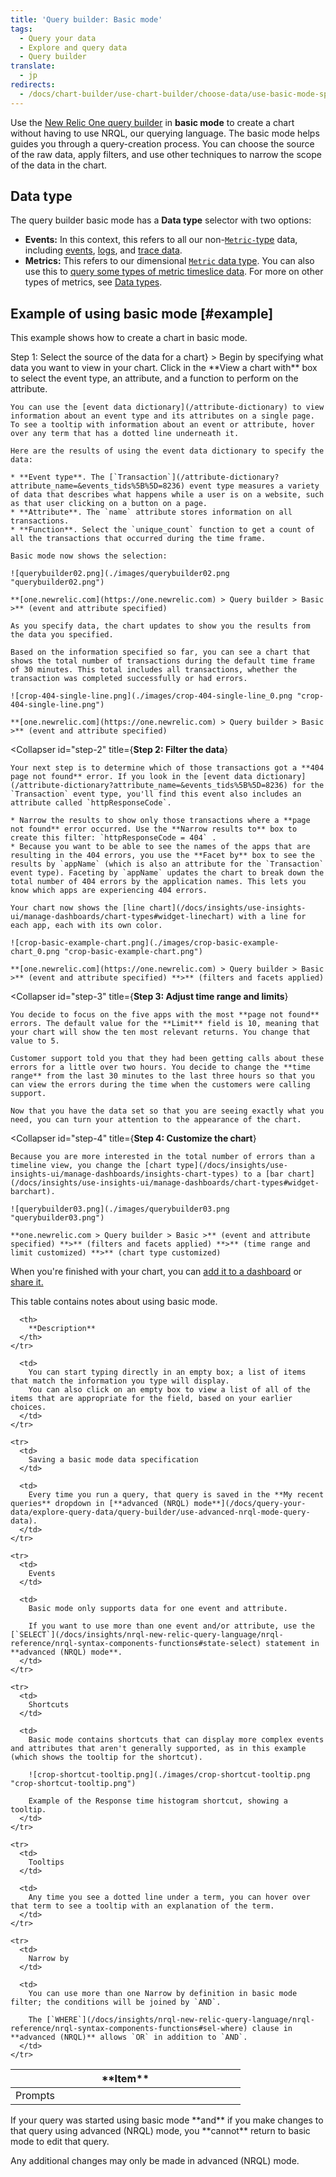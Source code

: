 ```yaml
---
title: 'Query builder: Basic mode'
tags:
  - Query your data
  - Explore and query data
  - Query builder
translate:
  - jp
redirects:
  - /docs/chart-builder/use-chart-builder/choose-data/use-basic-mode-specify-data
---
```


Use the [New Relic One query builder](/docs/chart-builder/use-chart-builder/get-started/introduction-chart-builder) in **basic mode** to create a chart without having to use NRQL, our querying language. The basic mode helps guides you through a query-creation process. You can choose the source of the raw data, apply filters, and use other techniques to narrow the scope of the data in the chart.

## Data type

The query builder basic mode has a **Data type** selector with two options:

* **Events:** In this context, this refers to all our non-[`Metric-`type](/docs/using-new-relic/data/understand-data/new-relic-data-types#dimensional-metrics) data, including [events](https://docs.newrelic.com/docs/using-new-relic/data/understand-data/new-relic-data-types#event-data), [logs](https://docs.newrelic.com/docs/using-new-relic/data/understand-data/new-relic-data-types#log-data), and [trace data](https://docs.newrelic.com/docs/using-new-relic/data/understand-data/new-relic-data-types#trace-data).
* **Metrics:** This refers to our dimensional [`Metric` data type](/docs/using-new-relic/data/understand-data/new-relic-data-types#dimensional-metrics). You can also use this to [query some types of metric timeslice data](/docs/query-data/nrql-new-relic-query-language/nrql-query-tutorials/query-metric-timeslice-data-nrql). For more on other types of metrics, see [Data types](/docs/using-new-relic/data/understand-data/new-relic-data-types#metrics-new-relic).

## Example of using basic mode [#example]

This example shows how to create a chart in basic mode.

<CollapserGroup id="basic-mode-tutorial">
  <Collapser
    id="step-1"
    title={<strong>Step 1: Select the source of the data for a chart</strong>}
  >
    Begin by specifying what data you want to view in your chart. Click in the **View a chart with** box to select the event type, an attribute, and a function to perform on the attribute.

    You can use the [event data dictionary](/attribute-dictionary) to view information about an event type and its attributes on a single page. To see a tooltip with information about an event or attribute, hover over any term that has a dotted line underneath it.

    Here are the results of using the event data dictionary to specify the data:

    * **Event type**. The [`Transaction`](/attribute-dictionary?attribute_name=&events_tids%5B%5D=8236) event type measures a variety of data that describes what happens while a user is on a website, such as that user clicking on a button on a page.
    * **Attribute**. The `name` attribute stores information on all transactions.
    * **Function**. Select the `unique_count` function to get a count of all the transactions that occurred during the time frame.

    Basic mode now shows the selection:

    ![querybuilder02.png](./images/querybuilder02.png "querybuilder02.png")

    **[one.newrelic.com](https://one.newrelic.com) > Query builder > Basic >** (event and attribute specified)

    As you specify data, the chart updates to show you the results from the data you specified.

    Based on the information specified so far, you can see a chart that shows the total number of transactions during the default time frame of 30 minutes. This total includes all transactions, whether the transaction was completed successfully or had errors.

    ![crop-404-single-line.png](./images/crop-404-single-line_0.png "crop-404-single-line.png")

    **[one.newrelic.com](https://one.newrelic.com) > Query builder > Basic >** (event and attribute specified)
  </Collapser>

  <Collapser
    id="step-2"
    title={<strong>Step 2: Filter the data</strong>}
  >
    Your next step is to determine which of those transactions got a **404 page not found** error. If you look in the [event data dictionary](/attribute-dictionary?attribute_name=&events_tids%5B%5D=8236) for the `Transaction` event type, you'll find this event also includes an attribute called `httpResponseCode`.

    * Narrow the results to show only those transactions where a **page not found** error occurred. Use the **Narrow results to** box to create this filter: `httpResponseCode = 404` .
    * Because you want to be able to see the names of the apps that are resulting in the 404 errors, you use the **Facet by** box to see the results by `appName` (which is also an attribute for the `Transaction` event type). Faceting by `appName` updates the chart to break down the total number of 404 errors by the application names. This lets you know which apps are experiencing 404 errors.

    Your chart now shows the [line chart](/docs/insights/use-insights-ui/manage-dashboards/chart-types#widget-linechart) with a line for each app, each with its own color.

    ![crop-basic-example-chart.png](./images/crop-basic-example-chart_0.png "crop-basic-example-chart.png")

    **[one.newrelic.com](https://one.newrelic.com) > Query builder > Basic >** (event and attribute specified) **>** (filters and facets applied)
  </Collapser>

  <Collapser
    id="step-3"
    title={<strong>Step 3: Adjust time range and limits</strong>}
  >
    You decide to focus on the five apps with the most **page not found** errors. The default value for the **Limit** field is 10, meaning that your chart will show the ten most relevant returns. You change that value to 5.

    Customer support told you that they had been getting calls about these errors for a little over two hours. You decide to change the **time range** from the last 30 minutes to the last three hours so that you can view the errors during the time when the customers were calling support.

    Now that you have the data set so that you are seeing exactly what you need, you can turn your attention to the appearance of the chart.
  </Collapser>

  <Collapser
    id="step-4"
    title={<strong>Step 4: Customize the chart</strong>}
  >
    Because you are more interested in the total number of errors than a timeline view, you change the [chart type](/docs/insights/use-insights-ui/manage-dashboards/insights-chart-types) to a [bar chart](/docs/insights/use-insights-ui/manage-dashboards/chart-types#widget-barchart).

    ![querybuilder03.png](./images/querybuilder03.png "querybuilder03.png")

    **one.newrelic.com > Query builder > Basic >** (event and attribute specified) **>** (filters and facets applied) **>** (time range and limit customized) **>** (chart type customized)
  </Collapser>
</CollapserGroup>

When you're finished with your chart, you can [add it to a dashboard](/docs/chart-builder/use-chart-builder/use-charts/use-your-charts#add-to-dashboard) or [share it.](/docs/chart-builder/use-chart-builder/use-charts/use-your-charts#share-charts)

This table contains notes about using basic mode.

<table>
  <thead>
    <tr>
      <th width="25%">
        **Item**
      </th>

      <th>
        **Description**
      </th>
    </tr>
  </thead>

  <tbody>
    <tr>
      <td>
        Prompts
      </td>

      <td>
        You can start typing directly in an empty box; a list of items that match the information you type will display.  
        You can also click on an empty box to view a list of all of the items that are appropriate for the field, based on your earlier choices.
      </td>
    </tr>

    <tr>
      <td>
        Saving a basic mode data specification
      </td>

      <td>
        Every time you run a query, that query is saved in the **My recent queries** dropdown in [**advanced (NRQL) mode**](/docs/query-your-data/explore-query-data/query-builder/use-advanced-nrql-mode-query-data).
      </td>
    </tr>

    <tr>
      <td>
        Events
      </td>

      <td>
        Basic mode only supports data for one event and attribute.

        If you want to use more than one event and/or attribute, use the [`SELECT`](/docs/insights/nrql-new-relic-query-language/nrql-reference/nrql-syntax-components-functions#state-select) statement in **advanced (NRQL) mode**.
      </td>
    </tr>

    <tr>
      <td>
        Shortcuts
      </td>

      <td>
        Basic mode contains shortcuts that can display more complex events and attributes that aren't generally supported, as in this example (which shows the tooltip for the shortcut).

        ![crop-shortcut-tooltip.png](./images/crop-shortcut-tooltip.png "crop-shortcut-tooltip.png")

        Example of the Response time histogram shortcut, showing a tooltip.
      </td>
    </tr>

    <tr>
      <td>
        Tooltips
      </td>

      <td>
        Any time you see a dotted line under a term, you can hover over that term to see a tooltip with an explanation of the term.
      </td>
    </tr>

    <tr>
      <td>
        Narrow by
      </td>

      <td>
        You can use more than one Narrow by definition in basic mode filter; the conditions will be joined by `AND`.

        The [`WHERE`](/docs/insights/nrql-new-relic-query-language/nrql-reference/nrql-syntax-components-functions#sel-where) clause in **advanced (NRQL)** allows `OR` in addition to `AND`.
      </td>
    </tr>
  </tbody>
</table>

<Callout variant="important">
  If your query was started using basic mode **and** if you make changes to that query using advanced (NRQL) mode, you **cannot** return to basic mode to edit that query.

  Any additional changes may only be made in advanced (NRQL) mode.
</Callout>
